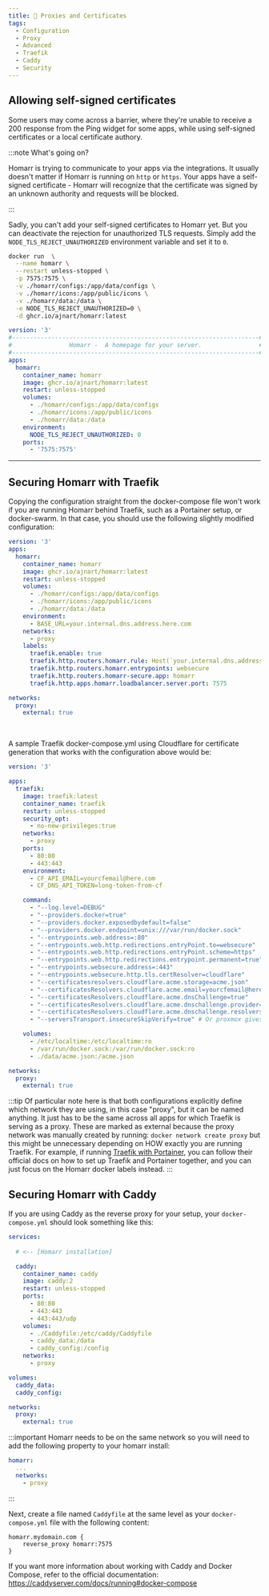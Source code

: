 ```yaml
---
title: 🔀 Proxies and Certificates
tags:
  - Configuration
  - Proxy
  - Advanced
  - Traefik
  - Caddy
  - Security
---
```






## Allowing self-signed certificates
Some users may come across a barrier, where they're unable to receive a 200 response from the Ping widget for some apps, while using self-signed certificates or a local certificate authory.

:::note What's going on?

Homarr is trying to communicate to your apps via the integrations.
It usually doesn't matter if Homarr is running on ``http`` or ``https``.
Your apps have a self-signed certificate - Homarr will recognize that the certificate was signed by an unknown authority and requests will be blocked.

:::

Sadly, you can't add your self-signed certificates to Homarr yet.
But you can deactivate the rejection for unauthorized TLS requests.
Simply add the ``NODE_TLS_REJECT_UNAUTHORIZED`` environment variable and set it to ``0``.

<Tabs>
  <TabItem value="docker_run" label="Example with Docker Run" default>

```bash title=Terminal
docker run  \
  --name homarr \
  --restart unless-stopped \
  -p 7575:7575 \
  -v ./homarr/configs:/app/data/configs \
  -v ./homarr/icons:/app/public/icons \
  -v ./homarr/data:/data \
  -e NODE_TLS_REJECT_UNAUTHORIZED=0 \
  -d ghcr.io/ajnart/homarr:latest
```

  </TabItem>
  <TabItem value="docker_compose" label="Example with Docker Compose">

```yml title=docker-compose.yml
version: '3'
#---------------------------------------------------------------------#
#                Homarr -  A homepage for your server.                #
#---------------------------------------------------------------------#
apps:
  homarr:
    container_name: homarr
    image: ghcr.io/ajnart/homarr:latest
    restart: unless-stopped
    volumes:
      - ./homarr/configs:/app/data/configs
      - ./homarr/icons:/app/public/icons
      - ./homarr/data:/data
    environment:
      NODE_TLS_REJECT_UNAUTHORIZED: 0
    ports:
      - '7575:7575'
```

  </TabItem>
</Tabs>

---

## Securing Homarr with Traefik

Copying the configuration straight from the docker-compose file won't work if you are running Homarr behind Traefik, such as a Portainer setup, or docker-swarm. In that case, you should use the following slightly modified configuration:
```yaml
version: '3'
apps:
  homarr:
    container_name: homarr
    image: ghcr.io/ajnart/homarr:latest
    restart: unless-stopped
    volumes:
      - ./homarr/configs:/app/data/configs
      - ./homarr/icons:/app/public/icons
      - ./homarr/data:/data
    environment:
      - BASE_URL=your.internal.dns.address.here.com
    networks:
      - proxy
    labels:
      traefik.enable: true
      traefik.http.routers.homarr.rule: Host(`your.internal.dns.address.here.com`)
      traefik.http.routers.homarr.entrypoints: websecure
      traefik.http.routers.homarr-secure.app: homarr
      traefik.http.apps.homarr.loadbalancer.server.port: 7575

networks:
  proxy:
    external: true
```

<br/>

A sample Traefik docker-compose.yml using Cloudflare for certificate generation that works with the configuration above would be:
```yaml
version: '3'

apps:
  traefik:
    image: traefik:latest
    container_name: traefik
    restart: unless-stopped
    security_opt:
      - no-new-privileges:true
    networks:
      - proxy
    ports:
      - 80:80
      - 443:443
    environment:
      - CF_API_EMAIL=yourcfemail@here.com
      - CF_DNS_API_TOKEN=long-token-from-cf

    command:
      - "--log.level=DEBUG"
      - "--providers.docker=true"
      - "--providers.docker.exposedbydefault=false"
      - "--providers.docker.endpoint=unix:///var/run/docker.sock"
      - "--entrypoints.web.address=:80"
      - "--entrypoints.web.http.redirections.entryPoint.to=websecure"
      - "--entrypoints.web.http.redirections.entryPoint.scheme=https"
      - "--entrypoints.web.http.redirections.entrypoint.permanent=true"
      - "--entrypoints.websecure.address=:443"
      - "--entrypoints.websecure.http.tls.certResolver=cloudflare"
      - "--certificatesresolvers.cloudflare.acme.storage=acme.json"
      - "--certificatesResolvers.cloudflare.acme.email=yourcfemail@here.com"
      - "--certificatesResolvers.cloudflare.acme.dnsChallenge=true"
      - "--certificatesResolvers.cloudflare.acme.dnschallenge.provider=cloudflare"
      - "--certificatesResolvers.cloudflare.acme.dnschallenge.resolvers=1.1.1.1:53,1.0.0.1:53"
      - "--serversTransport.insecureSkipVerify=true" # Or proxmox gives an error 500 due to its own self-signed cert

    volumes:
      - /etc/localtime:/etc/localtime:ro
      - /var/run/docker.sock:/var/run/docker.sock:ro
      - ./data/acme.json:/acme.json

networks:
  proxy:
    external: true
```


:::tip
Of particular note here is that both configurations explicitly define which network they are using, in this case "proxy", but it can be named anything. It just has to be the same across all apps for which Traefik is serving as a proxy. These are marked as external because the proxy network was manually created by running: `docker network create proxy` but this might be unnecessary depending on HOW exactly you are running Traefik. For example, if running [Traefik with Portainer](https://docs.portainer.io/advanced/reverse-proxy/traefik#deploying-in-a-docker-standalone-scenario), you can follow their official docs on how to set up Traefik and Portainer together, and you can just focus on the Homarr docker labels instead.
:::

## Securing Homarr with Caddy

If you are using Caddy as the reverse proxy for your setup, your `docker-compose.yml` should look something like this:

```yaml
services:
  
  # <-- [Homarr installation]

  caddy:
    container_name: caddy
    image: caddy:2
    restart: unless-stopped
    ports:
      - 80:80
      - 443:443
      - 443:443/udp
    volumes:
      - ./Caddyfile:/etc/caddy/Caddyfile
      - caddy_data:/data
      - caddy_config:/config
    networks:
      - proxy

volumes:
  caddy_data:
  caddy_config:

networks:
  proxy:
    external: true
```
:::important
Homarr needs to be on the same network so you will need to add the following property to your homarr install:
```yaml
homarr:
  ...
  networks:
    - proxy
```
:::

Next, create a file named `Caddyfile` at the same level as your `docker-compose.yml` file with the following content:

```
homarr.mydomain.com {
	reverse_proxy homarr:7575
}
```

If you want more information about working with Caddy and Docker Compose, refer to the official documentation:
https://caddyserver.com/docs/running#docker-compose
